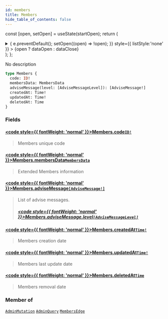 ```yaml
---
id: members
title: Members
hide_table_of_contents: false
---
```






const [open, setOpen] = useState(startOpen);
return (
<details {...(open ? { open: true } : {})} className="details" style={{ border:'none', boxShadow:'none', background:'var(--ifm-background-color)' }}>
<summary
onClick={(e) => {
e.preventDefault();
setOpen((open) => !open);
}}
style={{ listStyle:'none' }} >
{open ? dataOpen : dataClose}
</summary>
{open && children}
</details>
);
};

No description

```graphql
type Members {
  code: ID!
  membersData: MembersData
  adviseMessage(level: [AdviseMessageLevel]): [AdviseMessage!]
  createdAt: Time!
  updatedAt: Time!
  deletedAt: Time
}
```

### Fields

#### [<code style={{ fontWeight: 'normal' }}>Members.<b>code</b></code>](#)<Bullet />[`ID!`](/api/scalars/id) <Badge class="badge badge--secondary" text="non-null"/> <Badge class="badge badge--secondary" text="scalar"/>

> Members unique code

#### [<code style={{ fontWeight: 'normal' }}>Members.<b>membersData</b></code>](#)<Bullet />[`MembersData`](/api/objects/members-data) <Badge class="badge badge--secondary" text="object"/>

> Extended Members information

#### [<code style={{ fontWeight: 'normal' }}>Members.<b>adviseMessage</b></code>](#)<Bullet />[`[AdviseMessage!]`](/api/objects/advise-message) <Badge class="badge badge--secondary" text="list"/> <Badge class="badge badge--secondary" text="object"/>

> List of advise messages.
>
> ##### [<code style={{ fontWeight: 'normal' }}>Members.adviseMessage.<b>level</b></code>](#)<Bullet />[`[AdviseMessageLevel]`](/api/enums/advise-message-level) <Badge class="badge badge--secondary" text="list"/> <Badge class="badge badge--secondary" text="enum"/>

#### [<code style={{ fontWeight: 'normal' }}>Members.<b>createdAt</b></code>](#)<Bullet />[`Time!`](/api/scalars/time) <Badge class="badge badge--secondary" text="non-null"/> <Badge class="badge badge--secondary" text="scalar"/>

> Members creation date

#### [<code style={{ fontWeight: 'normal' }}>Members.<b>updatedAt</b></code>](#)<Bullet />[`Time!`](/api/scalars/time) <Badge class="badge badge--secondary" text="non-null"/> <Badge class="badge badge--secondary" text="scalar"/>

> Members last update date

#### [<code style={{ fontWeight: 'normal' }}>Members.<b>deletedAt</b></code>](#)<Bullet />[`Time`](/api/scalars/time) <Badge class="badge badge--secondary" text="scalar"/>

> Members removal date

### Member of

[`AdminMutation`](/api/objects/admin-mutation) <Badge class="badge badge--secondary" text="object"/><Bullet />[`AdminQuery`](/api/objects/admin-query) <Badge class="badge badge--secondary" text="object"/><Bullet />[`MembersEdge`](/api/objects/members-edge) <Badge class="badge badge--secondary" text="object"/>
